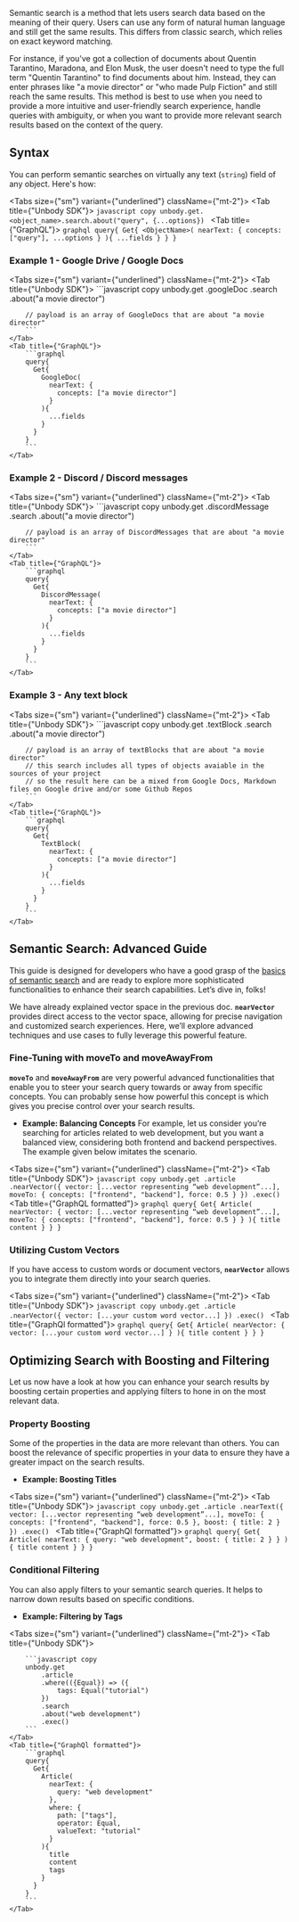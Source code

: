 
Semantic search is a method that lets users search data based on the meaning of their query. Users can use any form of natural human language and still get the same results. This differs from classic search, which relies on exact keyword matching.

For instance, if you've got a collection of documents about Quentin Tarantino, Maradona, and Elon Musk, the user doesn't need to type the full term "Quentin Tarantino" to find documents about him. Instead, they can enter phrases like "a movie director" or "who made Pulp Fiction" and still reach the same results.
This method is best to use when you need to provide a more intuitive and user-friendly search experience, handle queries with ambiguity, or when you want to provide more relevant search results based on the context of the query.

## Syntax
You can perform semantic searches on virtually any text (`string`) field of any object. Here's how:

<Tabs size={"sm"} variant={"underlined"} className={"mt-2"}>
    <Tab title={"Unbody SDK"}>
        ```javascript copy
        unbody.get.<object_name>.search.about("query", {...options})
        ```
    </Tab>
    <Tab title={"GraphQL"}>
        ```graphql
        query{
          Get{
            <ObjectName>(
              nearText: {
                concepts: ["query"],
                ...options
              }
            ){
              ...fields
            }
          }
        }
        ```
    </Tab>
</Tabs>

### Example 1 - Google Drive / Google Docs

<Tabs size={"sm"} variant={"underlined"} className={"mt-2"}>
    <Tab title={"Unbody SDK"}>
        ```javascript copy
        unbody.get
            .googleDoc
            .search
            .about("a movie director")

        // payload is an array of GoogleDocs that are about "a movie director"
        ```
    </Tab>
    <Tab title={"GraphQL"}>
        ```graphql
        query{
          Get{
            GoogleDoc(
              nearText: {
                concepts: ["a movie director"]
              }
            ){
              ...fields
            }
          }
        }
        ```
    </Tab>
</Tabs>

### Example 2 - Discord / Discord messages

<Tabs size={"sm"} variant={"underlined"} className={"mt-2"}>
    <Tab title={"Unbody SDK"}>
        ```javascript copy
        unbody.get
            .discordMessage
            .search
            .about("a movie director")

        // payload is an array of DiscordMessages that are about "a movie director"
        ```
    </Tab>
    <Tab title={"GraphQL"}>
        ```graphql
        query{
          Get{
            DiscordMessage(
              nearText: {
                concepts: ["a movie director"]
              }
            ){
              ...fields
            }
          }
        }
        ```
    </Tab>
</Tabs>

### Example 3 - Any text block

<Tabs size={"sm"} variant={"underlined"} className={"mt-2"}>
    <Tab title={"Unbody SDK"}>
        ```javascript copy
        unbody.get
            .textBlock
            .search
            .about("a movie director")

        // payload is an array of textBlocks that are about "a movie director"
        // this search includes all types of objects avaiable in the sources of your project
        // so the result here can be a mixed from Google Docs, Markdown files on Google drive and/or some Github Repos
        ```
    </Tab>
    <Tab title={"GraphQL"}>
        ```graphql
        query{
          Get{
            TextBlock(
              nearText: {
                concepts: ["a movie director"]
              }
            ){
              ...fields
            }
          }
        }
        ```
    </Tab>
</Tabs>

## Semantic Search: Advanced Guide
This guide is designed for developers who have a good grasp of the [basics of semantic search](/graphql-api/search/semantic-search) and are ready to explore more sophisticated functionalities to enhance their search capabilities. Let’s dive in, folks!

We have already explained vector space in the previous doc. **`nearVector`** provides direct access to the vector space, allowing for precise navigation and customized search experiences. Here, we’ll explore advanced techniques and use cases to fully leverage this powerful feature.

### Fine-Tuning with moveTo and moveAwayFrom

**`moveTo`** and **`moveAwayFrom`** are very powerful advanced functionalities that enable you to steer your search query towards or away from specific concepts. You can probably sense how powerful this concept is which gives you precise control over your search results.

- **Example: Balancing Concepts**
For example, let us consider you’re searching for articles related to web development, but you want a balanced view, considering both frontend and backend perspectives. The example given below imitates the scenario.

<Tabs size={"sm"} variant={"underlined"} className={"mt-2"}>
    <Tab title={"Unbody SDK"}>
        ```javascript copy
        unbody.get
            .article
            .nearVector({
                vector: [...vector representing “web development”...],
                moveTo: {
                    concepts: ["frontend", "backend"],
                    force: 0.5
                }
            })
            .exec()
        ```
    </Tab>
    <Tab title={"GraphQL formatted"}>
        ```graphql
        query{
          Get{
            Article(
              nearVector: {
                vector: [...vector representing “web development”...],
                moveTo: {
                  concepts: ["frontend", "backend"],
                  force: 0.5
                }
              }
            ){
              title
              content
            }
          }
        }
        ```
    </Tab>
</Tabs>

### Utilizing Custom Vectors

If you have access to custom words or document vectors, **`nearVector`** allows you to integrate them directly into your search queries.

<Tabs size={"sm"} variant={"underlined"} className={"mt-2"}>
    <Tab title={"Unbody SDK"}>
        ```javascript copy
        unbody.get
            .article
            .nearVector({
                vector: [...your custom word vector...]
            })
            .exec()
        ```
    </Tab>
    <Tab title={"GraphQl formatted"}>
        ```graphql
        query{
          Get{
            Article(
              nearVector: {
                vector: [...your custom word vector...]
              }
            ){
              title
              content
            }
          }
        }
        ```
    </Tab>
</Tabs>

## Optimizing Search with Boosting and Filtering

Let us now have a look at how you can enhance your search results by boosting certain properties and applying filters to hone in on the most relevant data.

### Property Boosting

Some of the properties in the data are more relevant than others. You can boost the relevance of specific properties in your data to ensure they have a greater impact on the search results.

- **Example: Boosting Titles**

<Tabs size={"sm"} variant={"underlined"} className={"mt-2"}>
    <Tab title={"Unbody SDK"}>
        ```javascript copy
        unbody.get
            .article
            .nearText({
                vector: [...vector representing “web development”...],
                moveTo: {
                    concepts: ["frontend", "backend"],
                    force: 0.5
                },
                boost: {
                    title: 2
                }
            })
            .exec()
        ```
    </Tab>
    <Tab title={"GraphQl formatted"}>
        ```graphql
        query{
          Get{
            Article(
              nearText: {
                query: "web development",
                boost: { title: 2 }
              }
            ){
              title
              content
            }
          }
        }
        ```
    </Tab>
</Tabs>

### Conditional Filtering

You can also apply filters to your semantic search queries. It helps to narrow down results based on specific conditions.

- **Example: Filtering by Tags**

<Tabs size={"sm"} variant={"underlined"} className={"mt-2"}>
    <Tab title={"Unbody SDK"}>

        ```javascript copy
        unbody.get
            .article
            .where(({Equal}) => ({
                tags: Equal("tutorial")
            })
            .search
            .about("web development")
            .exec()
        ```
    </Tab>
    <Tab title={"GraphQl formatted"}>
        ```graphql
        query{
          Get{
            Article(
              nearText: {
                query: "web development"
              },
              where: {
                path: ["tags"],
                operator: Equal,
                valueText: "tutorial"
              }
            ){
              title
              content
              tags
            }
          }
        }
        ```
    </Tab>
</Tabs>



